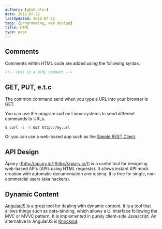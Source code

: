 ```yaml
---
authors: [gbmhunter]
date: 2012-07-22
lastUpdated: 2012-07-22
tags: [programming, web design]
title: HTML
type: page
---
```


## Comments

Comments within HTML code are added using the following syntax.

```html    
<!-- This is a HTML comment -->
```

## GET, PUT, e.t.c

The common command send when you type a URL into your browser is GET.

You can use the program curl on Linux-systems to send different commands to URLs.

```sh    
$ curl -i -X GET http://my.url
```

Or you can use a web-based app such as the [Simple REST Client](https://chrome.google.com/webstore/detail/simple-rest-client/fhjcajmcbmldlhcimfajhfbgofnpcjmb?utm_source=chrome-ntp-icon).

## API Design

Apiary ([http://apiary.io/](http://apiary.io/)) is a useful tool for designing web-based APIs (APIs using HTML requests). It allows instant API mock creation with automatic documentation and testing. It is free for single, non-commercial users (aka hackers).

## Dynamic Content

[AngularJS](http://angularjs.org/) is a great tool for dealing with dynamic content. It is a tool that allows things such as data-binding, which allows a UI interface following the MVC or MVVC pattern. It is implemented in purely client-side Javascript. An alternative to AngularJS is [Knockout](http://knockoutjs.com/).
